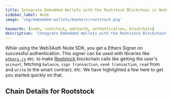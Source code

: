 ```yaml
---
title: Integrate Embedded Wallets with the Rootstock Blockchain in Node
sidebar_label: Node
image: 'img/embedded-wallets/banners/rootstock.png'

keywords: [node, rootstock, web3auth, authentication, blockchain]
description: 'Integrate Embedded Wallets with the Rootstock Blockchain in Node | Embedded Wallets'
---
```



While using the Web3Auth Node SDK, you get a Ethers Signer on successful authentication. This signer can be used with libraries like [`ethers.js`](https://docs.ethers.io/v5/getting-started/) etc. to make [Rootstock](https://ethereum.org/) blockchain calls like getting the user's `account`, fetching `balance`, `sign transaction`, `send transaction`, `read` from and `write` to the smart contract, etc. We have highlighted a few here to get you started quickly on that.

## Chain Details for Rootstock

<ChainDetailsRootstock />

<EVMInteraction />

